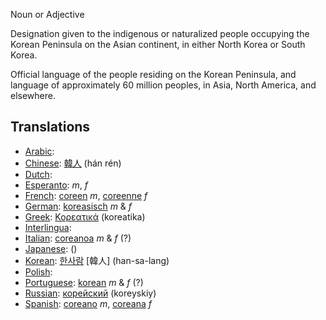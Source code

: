 Noun or Adjective

Designation given to the indigenous or naturalized people occupying the Korean Peninsula on the Asian continent, in either North Korea or South Korea.

Official language of the people residing on the Korean Peninsula, and language of approximately 60 million peoples, in Asia, North America, and elsewhere.

==Translations==
*[[Arabic]]: [[]]
*[[Chinese]]: [[韓人]] (hán rén)
*[[Dutch]]: [[]]
*[[Esperanto]]: [[]] ''m'', [[]]  ''f''
*[[French]]: [[coreen]] ''m'', [[coreenne]]  ''f''
*[[German]]: [[koreasisch]] ''m'' & ''f''
*[[Greek]]: [[Κορεατικά]] (koreatika)
*[[Interlingua]]: [[]]
*[[Italian]]: [[coreanoa]] ''m'' & ''f'' (?)
*[[Japanese]]: [[]] ()
*[[Korean]]: [[한사람]] [韓人] (han-sa-lang)
*[[Polish]]: [[]]
*[[Portuguese]]: [[korean]] ''m'' & ''f'' (?)
*[[Russian]]: [[корейский]] (koreyskiy)
*[[Spanish]]: [[coreano]] ''m'', [[coreana]]  ''f''